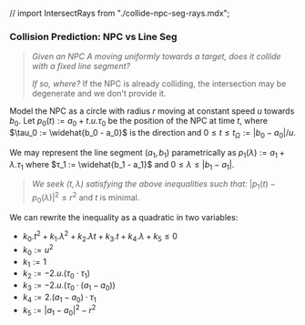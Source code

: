// import IntersectRays from "./collide-npc-seg-rays.mdx";

### Collision Prediction: NPC vs Line Seg

> _Given an NPC $A$ moving uniformly towards a target, does it collide with a fixed line segment?_
>
> _If so, where?_ <SideNote>If the NPC is already colliding, the intersection may be degenerate and we don't provide it.</SideNote>

Model the NPC as a circle with radius $r$ moving at constant speed $u$ towards $b_0$.
Let $p_0(t) := a_0 + t . u . \tau_0$ be the position of the NPC at time $t$, where
$\tau_0 := \widehat{b_0 - a_0}$ is the direction and $0 \leq t \leq t_\Omega := |b_0 - a_0| / u$.

We may represent the line segment $(a_1, b_1)$ parametrically as $p_1(\lambda) := a_1 + \lambda . \tau_1$ where
$τ_1 := \widehat{b_1 - a_1}$ and $0 \leq \lambda \leq |b_1 - a_1|$.

> _We seek $(t, λ)$ satisfying the above inequalities such that:_
> $|p_1(t) - p_0(λ)|^2 \leq r^2$ and $t$ is minimal.

We can rewrite the inequality as a quadratic in two variables:
- $k_0.t^2 + k_1.λ^2 + k_2.λt + k_3.t + k_4.λ + k_5 ≤ 0$
- $k_0 := u^2$
- $k_1 := 1$
- $k_2 := -2 . u .(\tau_0 · \tau_1)$
- $k_3 := -2 . u .(\tau_0 · (a_1 - a_0))$
- $k_4 := 2 . (a_1 - a_0) · \tau_1$
- $k_5 := |a_1 - a_0|^2 - r^2$

<!-- verify by hand again ✅ -->

<ProblemAsQuadratic />
